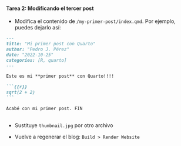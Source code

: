 ::: {.callout-important icon="false"}
#### Tarea 2: Modificando el tercer post

- Modifica el contenido de `/my-primer-post/index.qmd`. Por ejemplo, puedes dejarlo así:


````markdown
---
title: "Mi primer post con Quarto"
author: "Pedro J. Pérez"
date: "2022-10-25"
categories: [R, quarto]
---

Este es mi **primer post** con Quarto!!!!

```{{r}}
sqrt(2 + 2)
```

Acabé con mi primer post. FIN
  
````

- Sustituye `thumbnail.jpg` por otro archivo


- Vuelve a regenerar el blog: `Build > Render Website`
:::
